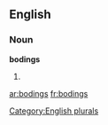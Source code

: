 
==English==

===Noun===
'''bodings'''

# {{plural of|[[boding]]}}

[[Category:English plurals]]

[[ar:bodings]]
[[fr:bodings]]